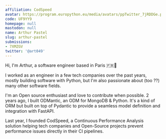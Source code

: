 ```yaml
---
affiliation: CodSpeed
avatar: https://program.europython.eu/media/avatars/ppTwitter_7jRDDGe.png
code: UF9YY9
homepage: null
mastodon: null
name: Arthur Pastel
slug: arthur-pastel
submissions:
- 7XMZGV
twitter: '@art049'
---
```


Hi, I'm Arthur, a software engineer based in Paris 🇫🇷🥖

I worked as an engineer in a few tech companies over the past years, mostly building software with Python, but I'm also passionate about (too ??) many other software fields.

I'm an Open source enthusiast and love to contribute when possible. 2 years ago, I built ODMantic, an ODM for MongoDB & Python. It's a kind of ORM but built on top of Pydantic to provide a seamless model definition and integration with FastAPI.

Last year, I founded CodSpeed, a Continuous Performance Analysis solution helping tech companies and Open-Source projects prevent performance issues directly in their CI pipelines.
